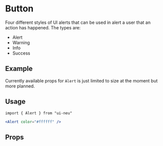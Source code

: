 

<Meta title="Alert" component={Alert} />

# Button

Four different styles of UI alerts that can be used in alert a user that an action has happened.
The types are:

- Alert
- Warning
- Info
- Success

## Example

Currently available props for `Alert` is just limited to size at the moment but more planned.

<Preview>
  <Story name="Standard">
    <Alert color="#ffffff" />
  </Story>
</Preview>

## Usage

`import { Alert } from "ui-neu"`

```jsx
<Alert color="#ffffff" />
```

## Props

<Props of={Alert} />

